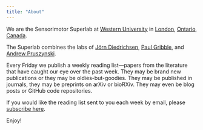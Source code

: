 ```yaml
---
title: "About"
---
```


We are the Sensorimotor Superlab at [Western University](https://www.uwo.ca) in [London](http://www.london.ca/), [Ontario](https://www.ontariotravel.net/en/home), [Canada](https://www.canada.ca/en.html).

The Superlab combines the labs of [Jörn Diedrichsen](https://www.diedrichsenlab.org), [Paul Gribble](https://www.gribblelab.org), and [Andrew Pruszynski](https://www.pruszynskilab.com).

Every Friday we publish a weekly reading list---papers from the literature that have caught our eye over the past week. They may be brand new publications or they may be oldies-but-goodies. They may be published in journals, they may be preprints on arXiv or bioRXiv. They may even be blog posts or GitHub code repositories.

If you would like the reading list sent to you each week by email, please [subscribe here](subscribe.qmd).

Enjoy!
